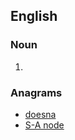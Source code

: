 {{also|ànodes}}

==English==

===Noun===
{{head|en|noun plural form}}

# {{plural of|anode|lang=en}}

===Anagrams===
* [[doesna#English|doesna]]
* [[S-A node#English|S-A node]]